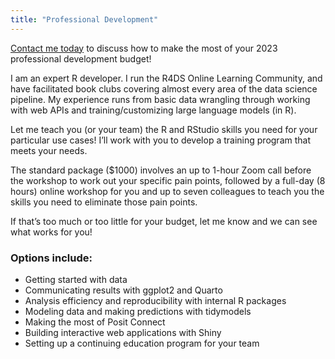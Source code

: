 ```yaml
---
title: "Professional Development"
---
```


[Contact me today](https://docs.google.com/forms/d/e/1FAIpQLSfei-fRJjWIL_D1NUzWLTT2wmdPKprIbcWAyYAjPrdyawAZvg/viewform) to discuss how to make the most of your 2023 professional development budget!

I am an expert R developer. I run the R4DS Online Learning Community, and have facilitated book clubs covering almost every area of the data science pipeline. My experience runs from basic data wrangling through working with web APIs and training/customizing large language models (in R).

Let me teach you (or your team) the R and RStudio skills you need for your particular use cases! I'll work with you to develop a training program that meets your needs.

The standard package ($1000) involves an up to 1-hour Zoom call before the workshop to work out your specific pain points, followed by a full-day (8 hours) online workshop for you and up to seven colleagues to teach you the skills you need to eliminate those pain points.

If that's too much or too little for your budget, let me know and we can see what works for you!

### Options include:

-   Getting started with data
-   Communicating results with ggplot2 and Quarto
-   Analysis efficiency and reproducibility with internal R packages
-   Modeling data and making predictions with tidymodels
-   Making the most of Posit Connect
-   Building interactive web applications with Shiny
-   Setting up a continuing education program for your team
